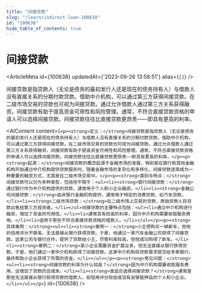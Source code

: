 ```yaml
---
title: "间接贷款"
slug: "/learn/indirect-loan-100638"
id: "100638"
hide_table_of_contents: true
---
```



# 间接贷款

<ArticleMeta id={100638} updatedAt={'2023-09-26 13:58:51'} alias={`[]`} />
<div className='border-solid border-b border-t-0 my-4 border-[var(--ifm-color-gray-300)]' />

间接贷款是指贷款人（无论是债务的最初发行人还是现在的债务持有人）与借款人没有直接关系的分期付款贷款。借助中介机构，可以通过第三方获得间接贷款。在二级市场交易的贷款也可视为间接贷款。通过允许借款人通过第三方关系获得融资，间接贷款有助于提高资金可用性和风险管理。通常，不符合直接贷款资格的申请人可以选择间接贷款。间接贷款往往比直接贷款更昂贵——即具有更高的利率。

<AIContent content={`<p><strong>定义：</strong>间接贷款是指贷款人（无论是债务的最初发行人还是现在的债务持有人）与借款人没有直接关系的分期付款贷款。借助中介机构，可以通过第三方获得间接贷款。在二级市场交易的贷款也可视为间接贷款。通过允许借款人通过第三方关系获得融资，间接贷款有助于提高资金可用性和风险管理。通常，不符合直接贷款资格的申请人可以选择间接贷款。间接贷款往往比直接贷款更昂贵——即具有更高的利率。</p><p><strong>起源：</strong>间接贷款的概念起源于金融市场的发展，特别是在银行和其他金融机构开始通过中介机构提供贷款服务时。随着金融市场的复杂化和多样化，间接贷款逐渐成为一种重要的融资方式，尤其是在二级市场交易中。</p><p><strong>类别与特点：</strong>间接贷款可以分为多种类型，包括但不限于：<ul><li><strong>银行间接贷款：</strong>通过银行作为中介机构提供的贷款，通常用于个人和小企业融资。</li><li><strong>金融公司间接贷款：</strong>由非银行金融机构提供，通常用于特定的消费贷款，如汽车贷款。</li><li><strong>二级市场贷款：</strong>在二级市场上交易的贷款，原始贷款人将贷款出售给第三方投资者。</li></ul>间接贷款的主要特点包括：<ul><li>通过中介机构进行融资，增加了资金的可用性。</li><li>通常具有较高的利率，因为中介机构需要收取服务费用。</li><li>适用于那些不符合直接贷款资格的借款人。</li></ul></p><p><strong>具体案例：</strong><ul><li><strong>案例一：</strong>小王想购买一辆新车，但他的信用评分不够高，无法直接从银行获得贷款。于是，他通过一家汽车金融公司获得了间接贷款。这家公司与银行合作，提供了贷款给小王，尽管利率较高，但他成功购得了新车。</li><li><strong>案例二：</strong>某小企业需要资金扩展业务，但无法直接从银行获得贷款。于是，他们通过一家中介机构获得了间接贷款。这家中介机构将贷款需求提交给多家银行，最终帮助小企业获得了所需的资金。</li></ul></p><p><strong>常见问题：</strong><ul><li><strong>间接贷款的利率为什么较高？</strong>因为中介机构需要收取服务费用，这增加了贷款的总成本。</li><li><strong>谁适合选择间接贷款？</strong>通常是那些无法直接从银行获得贷款的借款人，如信用评分较低或没有足够抵押品的个人和小企业。</li></ul></p>`} id={100638} />
